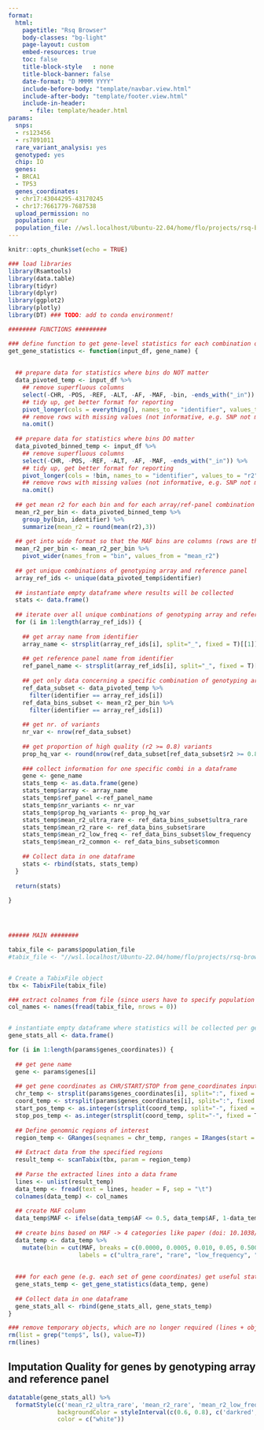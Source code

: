 ---
format:
  html:
    pagetitle: "Rsq Browser"
    body-classes: "bg-light"
    page-layout: custom
    embed-resources: true
    toc: false
    title-block-style	: none
    title-block-banner: false
    date-format: "D MMMM YYYY"
    include-before-body: "template/navbar.view.html"
    include-after-body: "template/footer.view.html"
    include-in-header:
      - file: template/header.html
params:
  snps:
  - rs123456
  - rs7891011
  rare_variant_analysis: yes
  genotyped: yes
  chip: IO
  genes:
  - BRCA1
  - TP53
  genes_coordinates: 
  - chr17:43044295-43170245
  - chr17:7661779-7687538
  upload_permission: no
  population: eur
  population_file: //wsl.localhost/Ubuntu-22.04/home/flo/projects/rsq-browser/local_files/data_local/mlof.bi.snv.tab.gz
---

```{r setup, include=FALSE}
knitr::opts_chunk$set(echo = TRUE)

### load libraries
library(Rsamtools)
library(data.table)
library(tidyr)
library(dplyr)
library(ggplot2)
library(plotly)
library(DT) ### TODO: add to conda environment!

```


```{r load_data, include = FALSE}

######## FUNCTIONS #########

### define function to get gene-level statistics for each combination of genotyping array and reference panel
get_gene_statistics <- function(input_df, gene_name) {
  
  
  ## prepare data for statistics where bins do NOT matter
  data_pivoted_temp <- input_df %>%
    ## remove superfluous columns
    select(-CHR, -POS, -REF, -ALT, -AF, -MAF, -bin, -ends_with("_in")) %>%
    ## tidy up, get better format for reporting
    pivot_longer(cols = everything(), names_to = "identifier", values_to = "r2") %>%
    ## remove rows with missing values (not informative, e.g. SNP not measured by this specific combination)
    na.omit()
  
  ## prepare data for statistics where bins DO matter
  data_pivoted_binned_temp <- input_df %>%
    ## remove superfluous columns
    select(-CHR, -POS, -REF, -ALT, -AF, -MAF, -ends_with("_in")) %>%
    ## tidy up, get better format for reporting
    pivot_longer(cols = !bin, names_to = "identifier", values_to = "r2") %>%
    ## remove rows with missing values (not informative, e.g. SNP not measured by this specific combination)
    na.omit()
  
  ## get mean r2 for each bin and for each array/ref-panel combination
  mean_r2_per_bin <- data_pivoted_binned_temp %>%
    group_by(bin, identifier) %>%
    summarize(mean_r2 = round(mean(r2),3))
  
  ## get into wide format so that the MAF bins are columns (rows are then unique per identifier)
  mean_r2_per_bin <- mean_r2_per_bin %>%
    pivot_wider(names_from = "bin", values_from = "mean_r2")
  
  ## get unique combinations of genotyping array and reference panel
  array_ref_ids <- unique(data_pivoted_temp$identifier)
  
  ## instantiate empty dataframe where results will be collected
  stats <- data.frame()
  
  ## iterate over all unique combinations of genotyping array and reference panel
  for (i in 1:length(array_ref_ids)) {
    
    ## get array name from identifier
    array_name <- strsplit(array_ref_ids[i], split="_", fixed = T)[[1]][1]
    
    ## get reference panel name from identifier 
    ref_panel_name <- strsplit(array_ref_ids[i], split="_", fixed = T)[[1]][2]
    
    ## get only data concerning a specific combination of genotyping array and reference panel
    ref_data_subset <- data_pivoted_temp %>%
      filter(identifier == array_ref_ids[i])
    ref_data_bins_subset <- mean_r2_per_bin %>%
      filter(identifier == array_ref_ids[i])
    
    ## get nr. of variants
    nr_var <- nrow(ref_data_subset)
    
    ## get proportion of high quality (r2 >= 0.8) variants
    prop_hq_var <- round(nrow(ref_data_subset[ref_data_subset$r2 >= 0.8, ])/nr_var,3)
    
    ### collect information for one specific combi in a dataframe
    gene <- gene_name
    stats_temp <- as.data.frame(gene)
    stats_temp$array <- array_name
    stats_temp$ref_panel <-ref_panel_name
    stats_temp$nr_variants <- nr_var
    stats_temp$prop_hq_variants <- prop_hq_var
    stats_temp$mean_r2_ultra_rare <- ref_data_bins_subset$ultra_rare
    stats_temp$mean_r2_rare <- ref_data_bins_subset$rare
    stats_temp$mean_r2_low_freq <- ref_data_bins_subset$low_frequency
    stats_temp$mean_r2_common <- ref_data_bins_subset$common
    
    ## Collect data in one dataframe
    stats <- rbind(stats, stats_temp)
  }
  
  return(stats)
  
}




###### MAIN ########

tabix_file <- params$population_file
#tabix_file <- "//wsl.localhost/Ubuntu-22.04/home/flo/projects/rsq-browser/local_files/data_local/mlof.bi.snv.tab.gz"


# Create a TabixFile object
tbx <- TabixFile(tabix_file)

### extract colnames from file (since users have to specify population -> always only one input population_file)
col_names <- names(fread(tabix_file, nrows = 0))


# instantiate empty dataframe where statistics will be collected per gene per array and per reference panel
gene_stats_all <- data.frame()

for (i in 1:length(params$genes_coordinates)) {
  
  ## get gene name
  gene <- params$genes[i]
  
  ## get gene coordinates as CHR/START/STOP from gene_coordinates input parameter
  chr_temp <- strsplit(params$genes_coordinates[i], split=":", fixed = T)[[1]][1]
  coord_temp <- strsplit(params$genes_coordinates[i], split=":", fixed = T)[[1]][2]
  start_pos_temp <- as.integer(strsplit(coord_temp, split="-", fixed = T)[[1]][1])
  stop_pos_temp <- as.integer(strsplit(coord_temp, split="-", fixed = T)[[1]][2])
  
  ## Define genomnic regions of interest
  region_temp <- GRanges(seqnames = chr_temp, ranges = IRanges(start = start_pos_temp, end = stop_pos_temp))
  
  ## Extract data from the specified regions
  result_temp <- scanTabix(tbx, param = region_temp)
  
  ## Parse the extracted lines into a data frame
  lines <- unlist(result_temp)
  data_temp <- fread(text = lines, header = F, sep = "\t")
  colnames(data_temp) <- col_names
  
  ## create MAF column
  data_temp$MAF <- ifelse(data_temp$AF <= 0.5, data_temp$AF, 1-data_temp$AF)
  
  ## create bins based on MAF -> 4 categories like paper (doi: 10.1038/s41431-021-00917-7)
  data_temp <- data_temp %>%
    mutate(bin = cut(MAF, breaks = c(0.0000, 0.0005, 0.010, 0.05, 0.500),
                    labels = c("ultra_rare", "rare", "low_frequency", "common")))
  
  
  ### for each gene (e.g. each set of gene coordinates) get useful statistics
  gene_stats_temp <- get_gene_statistics(data_temp, gene)
  
  ## Collect data in one dataframe
  gene_stats_all <- rbind(gene_stats_all, gene_stats_temp)
}

### remove temporary objects, which are no longer required (lines + objects whose names end with "temp")
rm(list = grep("temp$", ls(), value=T))
rm(lines)

```

## Imputation Quality for genes by genotyping array and reference panel

```{r show_table, echo=FALSE}
datatable(gene_stats_all) %>%
  formatStyle(c('mean_r2_ultra_rare', 'mean_r2_rare', 'mean_r2_low_freq', 'mean_r2_common'),
              backgroundColor = styleInterval(c(0.6, 0.8), c('darkred', 'orange', 'darkgreen')),
              color = c("white"))

```


```{r old_code, include=FALSE}



```


